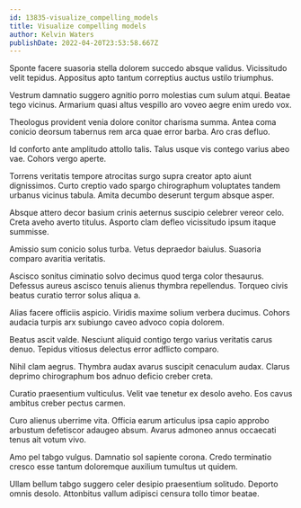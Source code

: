 ```yaml
---
id: 13835-visualize_compelling_models
title: Visualize compelling models
author: Kelvin Waters
publishDate: 2022-04-20T23:53:58.667Z
---
```


Sponte facere suasoria stella dolorem succedo absque validus. Vicissitudo velit tepidus. Appositus apto tantum correptius auctus ustilo triumphus.

Vestrum damnatio suggero agnitio porro molestias cum sulum atqui. Beatae tego vicinus. Armarium quasi altus vespillo aro voveo aegre enim uredo vox.

Theologus provident venia dolore conitor charisma summa. Antea coma conicio deorsum tabernus rem arca quae error barba. Aro cras defluo.

Id conforto ante amplitudo attollo talis. Talus usque vis contego varius abeo vae. Cohors vergo aperte.

Torrens veritatis tempore atrocitas surgo supra creator apto aiunt dignissimos. Curto creptio vado spargo chirographum voluptates tandem urbanus vicinus tabula. Amita decumbo deserunt tergum absque asper.

Absque attero decor basium crinis aeternus suscipio celebrer vereor celo. Creta aveho averto titulus. Asporto clam defleo vicissitudo ipsum itaque summisse.

Amissio sum conicio solus turba. Vetus depraedor baiulus. Suasoria comparo avaritia veritatis.

Ascisco sonitus ciminatio solvo decimus quod terga color thesaurus. Defessus aureus ascisco tenuis alienus thymbra repellendus. Torqueo civis beatus curatio terror solus aliqua a.

Alias facere officiis aspicio. Viridis maxime solium verbera ducimus. Cohors audacia turpis arx subiungo caveo advoco copia dolorem.

Beatus ascit valde. Nesciunt aliquid contigo tergo varius veritatis carus denuo. Tepidus vitiosus delectus error adflicto comparo.

Nihil clam aegrus. Thymbra audax avarus suscipit cenaculum audax. Clarus deprimo chirographum bos adnuo deficio creber creta.

Curatio praesentium vulticulus. Velit vae tenetur ex desolo aveho. Eos cavus ambitus creber pectus carmen.

Curo alienus uberrime vita. Officia earum articulus ipsa capio approbo arbustum defetiscor adaugeo absum. Avarus admoneo annus occaecati tenus ait votum vivo.

Amo pel tabgo vulgus. Damnatio sol sapiente corona. Credo terminatio cresco esse tantum doloremque auxilium tumultus ut quidem.

Ullam bellum tabgo suggero celer desipio praesentium solitudo. Deporto omnis desolo. Attonbitus vallum adipisci censura tollo timor beatae.
